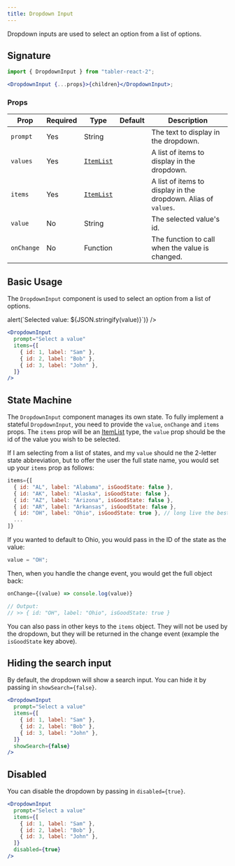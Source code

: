```yaml
---
title: Dropdown Input
---
```



Dropdown inputs are used to select an option from a list of options.

## Signature

```jsx
import { DropdownInput } from "tabler-react-2";

<DropdownInput {...props}>{children}</DropdownInput>;
```

### Props

| Prop       | Required | Type                    | Default | Description                                                    |
| ---------- | -------- | ----------------------- | ------- | -------------------------------------------------------------- |
| `prompt`   | Yes      | String                  |         | The text to display in the dropdown.                           |
| `values`   | Yes      | [`ItemList`](#itemlist) |         | A list of items to display in the dropdown.                    |
| `items`    | Yes      | [`ItemList`](#itemlist) |         | A list of items to display in the dropdown. Alias of `values`. |
| `value`    | No       | String                  |         | The selected value's id.                                       |
| `onChange` | No       | Function                |         | The function to call when the value is changed.                |

## Basic Usage

The `DropdownInput` component is used to select an option from a list of options.

<Excerpt>
  <DropdownInput
    prompt="Select a value"
    values={[
      { id: 1, label: "Sam" },
      { id: 2, label: "Bob" },
      { id: 3, label: "John" },
    ]}
    onChange={(value) => alert(`Selected value: ${JSON.stringify(value)}`)}
  />
</Excerpt>

```jsx
<DropdownInput
  prompt="Select a value"
  items={[
    { id: 1, label: "Sam" },
    { id: 2, label: "Bob" },
    { id: 3, label: "John" },
  ]}
/>
```

## State Machine

The `DropdownInput` component manages its own state. To fully implement a stateful `DropdownInput`, you need to provide the `value`, `onChange` and `items` props. The `items` prop will be an [ItemList](#itemlist) type, the `value` prop should be the id of the value you wish to be selected.

If I am selecting from a list of states, and my `value` should ne the 2-letter state abbreviation, but to offer the user the full state name, you would set up your `items` prop as follows:

```jsx
items={[
  { id: "AL", label: "Alabama", isGoodState: false },
  { id: "AK", label: "Alaska", isGoodState: false },
  { id: "AZ", label: "Arizona", isGoodState: false },
  { id: "AR", label: "Arkansas", isGoodState: false },
  { id: "OH", label: "Ohio", isGoodState: true }, // long live the best state!
  ...
]}
```

If you wanted to default to Ohio, you would pass in the ID of the state as the value:

```jsx
value = "OH";
```

Then, when you handle the change event, you would get the full object back:

```jsx
onChange={(value) => console.log(value)}

// Output:
// >> { id: "OH", label: "Ohio", isGoodState: true }
```

You can also pass in other keys to the `items` object. They will not be used by the dropdown, but they will be returned in the change event (example the `isGoodState` key above).

## Hiding the search input

By default, the dropdown will show a search input. You can hide it by passing in `showSearch={false}`.

<Excerpt>
  <DropdownInput
    prompt="Select a value"
    items={[
      { id: 1, label: "Sam" },
      { id: 2, label: "Bob" },
      { id: 3, label: "John" },
    ]}
    showSearch={false}
  />
</Excerpt>

```jsx
<DropdownInput
  prompt="Select a value"
  items={[
    { id: 1, label: "Sam" },
    { id: 2, label: "Bob" },
    { id: 3, label: "John" },
  ]}
  showSearch={false}
/>
```

## Disabled

You can disable the dropdown by passing in `disabled={true}`.

<Excerpt>
  <DropdownInput
    prompt="Select a value"
    items={[
      { id: 1, label: "Sam" },
      { id: 2, label: "Bob" },
      { id: 3, label: "John" },
    ]}
    disabled={true}
  />
</Excerpt>

```jsx
<DropdownInput
  prompt="Select a value"
  items={[
    { id: 1, label: "Sam" },
    { id: 2, label: "Bob" },
    { id: 3, label: "John" },
  ]}
  disabled={true}
/>
```
